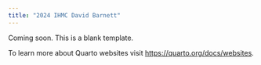 ```yaml
---
title: "2024 IHMC David Barnett"
---
```


Coming soon. This is a blank template.



To learn more about Quarto websites visit <https://quarto.org/docs/websites>.
